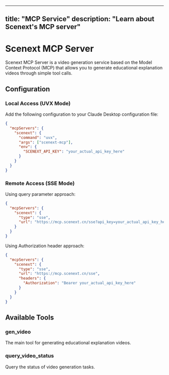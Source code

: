 
---
title: "MCP Service"
description: "Learn about Scenext's MCP server"
---
# Scenext MCP Server

Scenext MCP Server is a video generation service based on the Model Context Protocol (MCP) that allows you to generate educational explanation videos through simple tool calls.

## Configuration

### Local Access (UVX Mode)

Add the following configuration to your Claude Desktop configuration file:

```json
{
  "mcpServers": {
    "scenext": {
      "command": "uvx", 
      "args": ["scenext-mcp"],
      "env": {
        "SCENEXT_API_KEY": "your_actual_api_key_here"
      }
    }
  }
}
```

### Remote Access (SSE Mode)

Using query parameter approach:

```json
{
  "mcpServers": {
    "scenext": {
      "type": "sse",
      "url": "https://mcp.scenext.cn/sse?api_key=your_actual_api_key_here"
    }
  }
}
```

Using Authorization header approach:

```json
{
  "mcpServers": {
    "scenext": {
      "type": "sse",
      "url": "https://mcp.scenext.cn/sse",
      "headers": {
        "Authorization": "Bearer your_actual_api_key_here"
      }
    }
  }
}
```

## Available Tools

### gen_video

The main tool for generating educational explanation videos.

### query_video_status

Query the status of video generation tasks.

